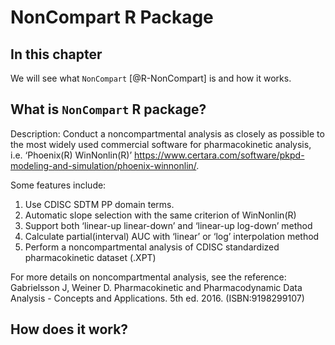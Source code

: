 # NonCompart R Package

## In this chapter

We will see what `NonCompart` [@R-NonCompart] is and how it works.

## What is `NonCompart` R package?

Description: Conduct a noncompartmental analysis as closely as possible to the most widely used commercial software for pharmacokinetic analysis, i.e. 'Phoenix(R) WinNonlin(R)' <https://www.certara.com/software/pkpd-modeling-and-simulation/phoenix-winnonlin/>.

Some features include:
    
1. Use CDISC SDTM PP domain terms.
2. Automatic slope selection with the same criterion of WinNonlin(R)
3. Support both 'linear-up linear-down' and 'linear-up log-down' method
4. Calculate partial(interval) AUC with 'linear' or 'log' interpolation method
5. Perform a noncompartmental analysis of CDISC standardized pharmacokinetic dataset (.XPT)

For more details on noncompartmental analysis, see the reference: Gabrielsson J, Weiner D. Pharmacokinetic and Pharmacodynamic Data Analysis - Concepts and Applications. 5th ed. 2016. (ISBN:9198299107)

## How does it work?
